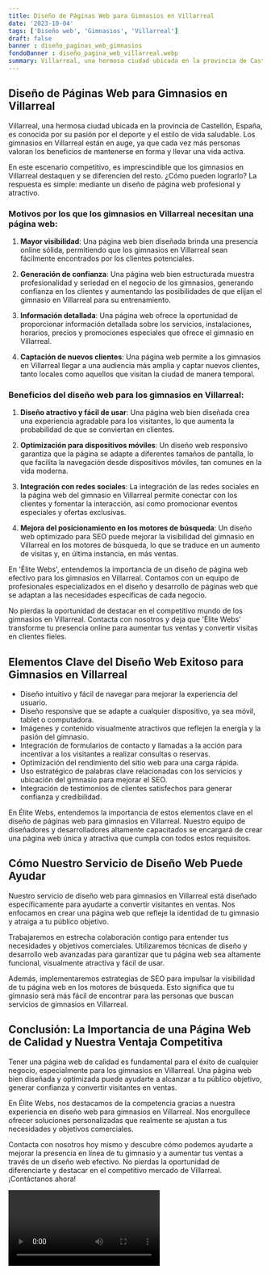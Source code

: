 ```yaml
---
title: Diseño de Páginas Web para Gimnasios en Villarreal
date: '2023-10-04'
tags: ['Diseño web', 'Gimnasios', 'Villarreal']
draft: false
banner : diseño_paginas_web_gimnasios
fondoBanner : diseño_pagina_web_villarreal.webp
summary: Villarreal, una hermosa ciudad ubicada en la provincia de Castellón, España, es conocida por su pasión por el deporte y el estilo de vida saludable. Los gimnasios en Villarreal están en auge, ya que cada vez más personas valoran los beneficios de mantenerse en forma y llevar una vida activa.
---
```


## Diseño de Páginas Web para Gimnasios en Villarreal

Villarreal, una hermosa ciudad ubicada en la provincia de Castellón, España, es conocida por su pasión por el deporte y el estilo de vida saludable. Los gimnasios en Villarreal están en auge, ya que cada vez más personas valoran los beneficios de mantenerse en forma y llevar una vida activa.

En este escenario competitivo, es imprescindible que los gimnasios en Villarreal destaquen y se diferencien del resto. ¿Cómo pueden lograrlo? La respuesta es simple: mediante un diseño de página web profesional y atractivo.

### Motivos por los que los gimnasios en Villarreal necesitan una página web:

1. **Mayor visibilidad**: Una página web bien diseñada brinda una presencia online sólida, permitiendo que los gimnasios en Villarreal sean fácilmente encontrados por los clientes potenciales.

2. **Generación de confianza**: Una página web bien estructurada muestra profesionalidad y seriedad en el negocio de los gimnasios, generando confianza en los clientes y aumentando las posibilidades de que elijan el gimnasio en Villarreal para su entrenamiento.

3. **Información detallada**: Una página web ofrece la oportunidad de proporcionar información detallada sobre los servicios, instalaciones, horarios, precios y promociones especiales que ofrece el gimnasio en Villarreal.

4. **Captación de nuevos clientes**: Una página web permite a los gimnasios en Villarreal llegar a una audiencia más amplia y captar nuevos clientes, tanto locales como aquellos que visitan la ciudad de manera temporal.

### Beneficios del diseño web para los gimnasios en Villarreal:

1. **Diseño atractivo y fácil de usar**: Una página web bien diseñada crea una experiencia agradable para los visitantes, lo que aumenta la probabilidad de que se conviertan en clientes.

2. **Optimización para dispositivos móviles**: Un diseño web responsivo garantiza que la página se adapte a diferentes tamaños de pantalla, lo que facilita la navegación desde dispositivos móviles, tan comunes en la vida moderna.

3. **Integración con redes sociales**: La integración de las redes sociales en la página web del gimnasio en Villarreal permite conectar con los clientes y fomentar la interacción, así como promocionar eventos especiales y ofertas exclusivas.

4. **Mejora del posicionamiento en los motores de búsqueda**: Un diseño web optimizado para SEO puede mejorar la visibilidad del gimnasio en Villarreal en los motores de búsqueda, lo que se traduce en un aumento de visitas y, en última instancia, en más ventas.

En 'Élite Webs', entendemos la importancia de un diseño de página web efectivo para los gimnasios en Villarreal. Contamos con un equipo de profesionales especializados en el diseño y desarrollo de páginas web que se adaptan a las necesidades específicas de cada negocio.

No pierdas la oportunidad de destacar en el competitivo mundo de los gimnasios en Villarreal. Contacta con nosotros y deja que 'Élite Webs' transforme tu presencia online para aumentar tus ventas y convertir visitas en clientes fieles.

<GifSeo />

<Cta />

## Elementos Clave del Diseño Web Exitoso para Gimnasios en Villarreal

- Diseño intuitivo y fácil de navegar para mejorar la experiencia del usuario.
- Diseño responsive que se adapte a cualquier dispositivo, ya sea móvil, tablet o computadora.
- Imágenes y contenido visualmente atractivos que reflejen la energía y la pasión del gimnasio.
- Integración de formularios de contacto y llamadas a la acción para incentivar a los visitantes a realizar consultas o reservas.
- Optimización del rendimiento del sitio web para una carga rápida.
- Uso estratégico de palabras clave relacionadas con los servicios y ubicación del gimnasio para mejorar el SEO.
- Integración de testimonios de clientes satisfechos para generar confianza y credibilidad.

En Élite Webs, entendemos la importancia de estos elementos clave en el diseño de páginas web para gimnasios en Villarreal. Nuestro equipo de diseñadores y desarrolladores altamente capacitados se encargará de crear una página web única y atractiva que cumpla con todos estos requisitos.

## Cómo Nuestro Servicio de Diseño Web Puede Ayudar

Nuestro servicio de diseño web para gimnasios en Villarreal está diseñado específicamente para ayudarte a convertir visitantes en ventas. Nos enfocamos en crear una página web que refleje la identidad de tu gimnasio y atraiga a tu público objetivo.

Trabajaremos en estrecha colaboración contigo para entender tus necesidades y objetivos comerciales. Utilizaremos técnicas de diseño y desarrollo web avanzadas para garantizar que tu página web sea altamente funcional, visualmente atractiva y fácil de usar.

Además, implementaremos estrategias de SEO para impulsar la visibilidad de tu página web en los motores de búsqueda. Esto significa que tu gimnasio será más fácil de encontrar para las personas que buscan servicios de gimnasios en Villarreal.

## Conclusión: La Importancia de una Página Web de Calidad y Nuestra Ventaja Competitiva

Tener una página web de calidad es fundamental para el éxito de cualquier negocio, especialmente para los gimnasios en Villarreal. Una página web bien diseñada y optimizada puede ayudarte a alcanzar a tu público objetivo, generar confianza y convertir visitantes en ventas.

En Élite Webs, nos destacamos de la competencia gracias a nuestra experiencia en diseño web para gimnasios en Villarreal. Nos enorgullece ofrecer soluciones personalizadas que realmente se ajustan a tus necesidades y objetivos comerciales.

Contacta con nosotros hoy mismo y descubre cómo podemos ayudarte a mejorar la presencia en línea de tu gimnasio y a aumentar tus ventas a través de un diseño web efectivo. No pierdas la oportunidad de diferenciarte y destacar en el competitivo mercado de Villarreal. ¡Contáctanos ahora!

<Video />

<CtaBot job='Gimnasios' city='Villarreal'/>

<Gmaps query='Villarreal+españa+maps' />